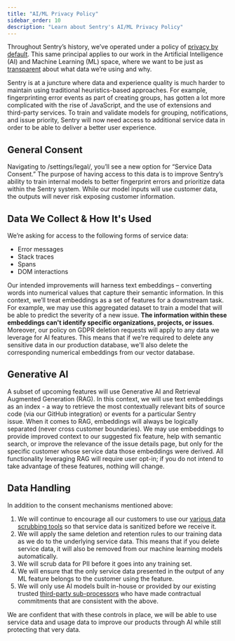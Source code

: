 ```yaml
---
title: "AI/ML Privacy Policy"
sidebar_order: 10
description: "Learn about Sentry's AI/ML Privacy Policy"
---
```



Throughout Sentry’s history, we’ve operated under a policy of [privacy by default](https://blog.sentry.io/terms-of-service-update/?). This same principal applies to our work in the Artificial Intelligence (AI) and Machine Learning (ML) space, where we want to be just as [transparent](https://blog.sentry.io/terms-of-service-update/) about what data we’re using and why.

Sentry is at a juncture where data and experience quality is much harder to maintain using traditional heuristics-based approaches. For example, fingerprinting error events as part of creating groups, has gotten a lot more complicated with the rise of JavaScript, and the use of extensions and third-party services. To train and validate models for grouping, notifications, and issue priority, Sentry will now need access to additional service data in order to be able to deliver a better user experience.

## General Consent

Navigating to /settings/legal/, you’ll see a new option for “Service Data Consent.” The purpose of having access to this data is to improve Sentry’s ability to train internal models to better fingerprint errors and prioritize data within the Sentry system. While our model inputs will use customer data, the outputs will never risk exposing customer information.
## Data We Collect & How It's Used
We’re asking for access to the following forms of service data:

- Error messages
- Stack traces
- Spans
- DOM interactions

Our intended improvements will harness text embeddings – converting words into numerical values that capture their semantic information. In this context, we’ll treat embeddings as a set of features for a downstream task. For example, we may use this aggregated dataset to train a model that will be able to predict the severity of a new issue. **The information within these embeddings can't identify specific organizations, projects, or issues**. Moreover, our policy on GDPR deletion requests will apply to any data we leverage for AI features. This means that if we're required to delete any sensitive data in our production database, we'll also delete the corresponding numerical embeddings from our vector database.

## Generative AI

A subset of upcoming features will use Generative AI and Retrieval Augmented Generation (RAG). In this context, we will use text embeddings as an index - a way to retrieve the most contextually relevant bits of source code (via our GitHub integration) or events for a particular Sentry issue. When it comes to RAG, embeddings will always be logically separated (never cross customer boundaries). We may use embeddings to provide improved context to our suggested fix feature, help with semantic search, or improve the relevance of the issue details page, but only for the specific customer whose service data those embeddings were derived. All functionality leveraging RAG will require user opt-in; if you do not intend to take advantage of these features, nothing will change.

## Data Handling

In addition to the consent mechanisms mentioned above:

1. We will continue to encourage all our customers to use our [various data scrubbing tools](https://docs.sentry.io/product/data-management-settings/scrubbing/) so that service data is sanitized before we receive it.
2. We will apply the same deletion and retention rules to our training data as we do to the underlying service data. This means that if you delete service data, it will also be removed from our machine learning models automatically.
3. We will scrub data for PII before it goes into any training set.
4. We will ensure that the only service data presented in the output of any ML feature belongs to the customer using the feature.
5. We will only use AI models built in-house or provided by our existing trusted [third-party sub-processors](https://sentry.io/legal/subprocessors/) who have made contractual commitments that are consistent with the above.

We are confident that with these controls in place, we will be able to use service data and usage data to improve our products through AI while still protecting that very data.
